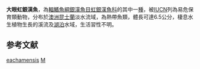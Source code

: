 {{Speciesbox 
| genus = Melanotaenia
| species = eachamensis
| authority = [[Allen|Allen]] & [[Cross|Cross]], 1982
| image = A Lake Eacham Rainbowfish, Melanotaenia eachamensis, in an aquarium.jpg
| status = VU
| status_system = IUCN3.1
}}
'''大眼虹銀漢魚'''，為[[輻鰭魚綱|輻鰭魚綱]][[銀漢魚目|銀漢魚目]][[虹銀漢魚科|虹銀漢魚科]]的其中一[[種|種]]，被[[IUCN|IUCN]]列為易危保育類動物，分布於[[澳洲|澳洲]][[昆士蘭|昆士蘭]]淡水流域，為熱帶魚類，體長可達6.5公分，棲息水生植物生長的溪流及[[湖泊|湖泊]]水域，生活習性不明。

==参考文献==
{{reflist}}
{{Taxonbar}}

[[Category:虹銀漢魚屬|eachamensis]]
[[Category:1982年描述的魚類|M]]